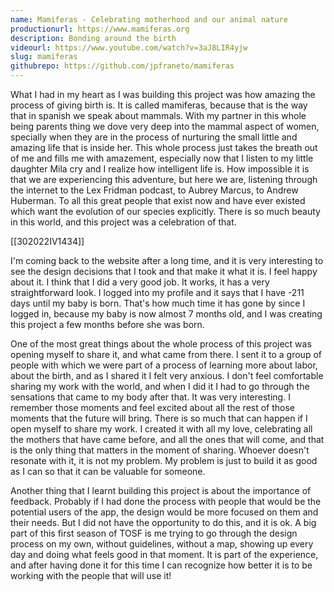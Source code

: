 ```yaml
---
name: Mamiferas - Celebrating motherhood and our animal nature
productionurl: https://www.mamiferas.org
description: Bonding around the birth
videourl: https://www.youtube.com/watch?v=3aJ8LIR4yjw
slug: mamiferas
githubrepo: https://github.com/jpfraneto/mamiferas
---
```


What I had in my heart as I was building this project was how amazing the process of giving birth is. It is called mamiferas, because that is the way that in spanish we speak about mammals. With my partner in this whole being parents thing we dove very deep into the mammal aspect of women, specially when they are in the process of nurturing the small little and amazing life that is inside her. This whole process just takes the breath out of me and fills me with amazement, especially now that I listen to my little daughter Mila cry and I realize how intelligent life is. How impossible it is that we are experiencing this adventure, but here we are, listening through the internet to the Lex Fridman podcast, to Aubrey Marcus, to Andrew Huberman. To all this great people that exist now and have ever existed which want the evolution of our species explicitly. There is so much beauty in this world, and this project was a celebration of that.

[[302022IV1434]]

I'm coming back to the website after a long time, and it is very interesting to see the design decisions that I took and that make it what it is. I feel happy about it. I think that I did a very good job. It works, it has a very straightforward look. I logged into my profile and it says that I have -211 days until my baby is born. That's how much time it has gone by since I logged in, because my baby is now almost 7 months old, and I was creating this project a few months before she was born.

One of the most great things about the whole process of this project was opening myself to share it, and what came from there. I sent it to a group of people with which we were part of a process of learning more about labor, about the birth, and as I shared it I felt very anxious. I don't feel comfortable sharing my work with the world, and when I did it I had to go through the sensations that came to my body after that. It was very interesting. I remember those moments and feel excited about all the rest of those moments that the future will bring. There is so much that can happen if I open myself to share my work. I created it with all my love, celebrating all the mothers that have came before, and all the ones that will come, and that is the only thing that matters in the moment of sharing. Whoever doesn't resonate with it, it is not my problem. My problem is just to build it as good as I can so that it can be valuable for someone.

Another thing that I learnt building this project is about the importance of feedback. Probably if I had done the process with people that would be the potential users of the app, the design would be more focused on them and their needs. But I did not have the opportunity to do this, and it is ok. A big part of this first season of TOSF is me trying to go through the design process on my own, without guidelines, without a map, showing up every day and doing what feels good in that moment. It is part of the experience, and after having done it for this time I can recognize how better it is to be working with the people that will use it!

